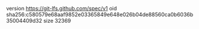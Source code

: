version https://git-lfs.github.com/spec/v1
oid sha256:c580579e68aaf9852e03365849e648e026b04de88560ca0b6036b35004409d32
size 32369
